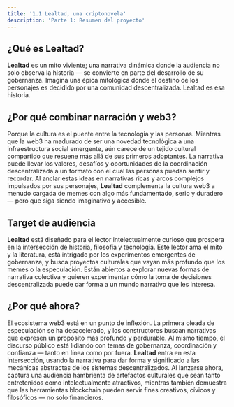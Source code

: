 ```yaml
---
title: '1.1 Lealtad, una criptonovela'
description: 'Parte 1: Resumen del proyecto'
---
```


## ¿Qué es Lealtad?  
**Lealtad** es un mito viviente; una narrativa dinámica donde la audiencia no solo observa la historia — se convierte en parte del desarrollo de su gobernanza. Imagina una épica mitológica donde el destino de los personajes es decidido por una comunidad descentralizada. Lealtad es esa historia.

## ¿Por qué combinar narración y web3?  
Porque la cultura es el puente entre la tecnología y las personas. Mientras que la web3 ha madurado de ser una novedad tecnológica a una infraestructura social emergente, aún carece de un tejido cultural compartido que resuene más allá de sus primeros adoptantes. La narrativa puede llevar los valores, desafíos y oportunidades de la coordinación descentralizada a un formato con el cual las personas puedan sentir y recordar. Al anclar estas ideas en narrativas ricas y arcos complejos impulsados por sus personajes, **Lealtad** complementa la cultura web3 a menudo cargada de memes con algo más fundamentado, serio y duradero — pero que siga siendo imaginativo y accesible.

## Target de audiencia  
**Lealtad** está diseñado para el lector intelectualmente curioso que prospera en la intersección de historia, filosofía y tecnología. Este lector ama el mito y la literatura, está intrigado por los experimentos emergentes de gobernanza, y busca proyectos culturales que vayan más profundo que los memes o la especulación. Están abiertos a explorar nuevas formas de narrativa colectiva y quieren experimentar cómo la toma de decisiones descentralizada puede dar forma a un mundo narrativo que les interesa.

## ¿Por qué ahora?  
El ecosistema web3 está en un punto de inflexión. La primera oleada de especulación se ha desacelerado, y los constructores buscan narrativas que expresen un propósito más profundo y perdurable. Al mismo tiempo, el discurso público está lidiando con temas de gobernanza, coordinación y confianza — tanto en línea como por fuera. **Lealtad** entra en esta intersección, usando la narrativa para dar forma y significado a las mecánicas abstractas de los sistemas descentralizados. Al lanzarse ahora, captura una audiencia hambrienta de artefactos culturales que sean tanto entretenidos como intelectualmente atractivos, mientras también demuestra que las herramientas blockchain pueden servir fines creativos, cívicos y filosóficos — no solo financieros.